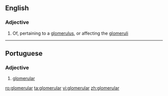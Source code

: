 ==English==

===Adjective===
{{en-adj|-}}

# Of, pertaining to a [[glomerulus]], or affecting the [[glomeruli]]
----
==Portuguese==

===Adjective===
{{pt-adj|glomerul|ar}}

# [[#English|glomerular]]

[[ro:glomerular]]
[[ta:glomerular]]
[[vi:glomerular]]
[[zh:glomerular]]
